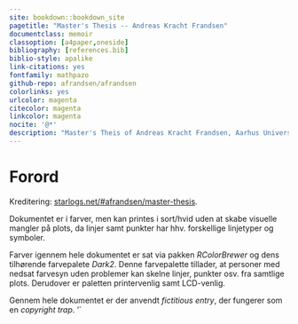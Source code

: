 ```yaml
---
site: bookdown::bookdown_site
pagetitle: "Master's Thesis -- Andreas Kracht Frandsen"
documentclass: memoir
classoption: [a4paper,oneside]
bibliography: [references.bib]
biblio-style: apalike
link-citations: yes
fontfamily: mathpazo
github-repo: afrandsen/afrandsen
colorlinks: yes
urlcolor: magenta
citecolor: magenta
linkcolor: magenta
nocite: '@*'
description: "Master's Theis of Andreas Kracht Frandsen, Aarhus University."
---
```


\pagenumbering{roman}

```{=latex}
{
  \hypersetup{linkcolor=black}
  \tableofcontents
}
```

\newpage

```{=latex}
{
  \hypersetup{linkcolor=black}
  \listoffigures

  \listoftables
}
```

\newpage

# Forord {-}

Kreditering: [starlogs.net/#afrandsen/master-thesis](http://starlogs.net/#afrandsen/master-thesis).

Dokumentet er i farver, men kan printes i sort/hvid uden at skabe visuelle mangler på plots, da linjer samt punkter har hhv. forskellige linjetyper og symboler.

Farver igennem hele dokumentet er sat via pakken *RColorBrewer* og dens tilhørende farvepalete *Dark2*. Denne farvepalette tillader, at personer med nedsat farvesyn uden problemer kan skelne linjer, punkter osv. fra samtlige plots. Derudover er paletten printervenlig samt LCD-venlig.

Gennem hele dokumentet er der anvendt *fictitious entry*, der fungerer som en *copyright trap*.
'`
\newpage